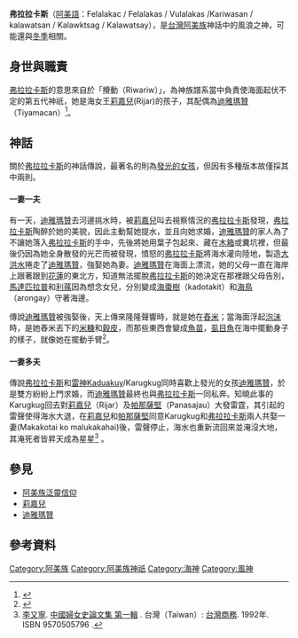 {{expert|subject=台灣原住民族}}

{{noteTA
|G1=阿美族神話
}}

{{Infobox deity
| type = taiwan
| name =弗拉拉卡斯
| image = 
| image_size = 
| alt = 
| caption =
| god_of = 海神、風浪之神
| abode = 
| symbol =
| consort = [[迪雅瑪贊|迪雅瑪贊]]
| siblings = {{ubl|Karugkug|Masvoi|Hapojog|[[卡費|卡費]]|[[奧娃瑪坎|奧娃瑪坎]]|Marsik|Tovotovo}}
| children =
| mount = 
|script=Felalakac / Felalakas / Vulalakas <br> Kariwasan / kalawatsan / Kalawktsag/Kalawatsay|father=[[帕那薩堅|帕那薩堅]]|mother=[[莉嘉兒|莉嘉兒]]}}

'''弗拉拉卡斯'''（[[阿美語|阿美語]]：Felalakac / Felalakas / Vulalakas /Kariwasan / kalawatsan / Kalawktsag / Kalawatsay），是[[台灣|台灣]][[阿美族|阿美族]]神話中的風浪之神，可能還與[[冬季|冬季]]相關。

== 身世與職責 ==
[[弗拉拉卡斯|弗拉拉卡斯]]的意思來自於「攪動（Riwariw）」，為神族譜系當中負責使海面起伏不定的第五代神祇，她是海女王[[莉嘉兒|莉嘉兒]](Rijar)的孩子，其配偶為[[迪雅瑪贊|迪雅瑪贊]]（Tiyamacan）<ref name="阿美族之宗教及神話">{{cite web|author=王崧興|title=馬太安阿美族之宗教及神話|url=https://www.ioe.sinica.edu.tw/mobile/content/Periodicals_Content.aspx?SiteID=530164240637641451&Menuid=530205601306173463&Msid=530207124576460556|publisher=民族學研究所|work=中央研究院|accessdate=1961年 秋季|archive-date=2020-08-25|archive-url=https://web.archive.org/web/20200825054829/https://www.ioe.sinica.edu.tw/mobile/content/Periodicals_Content.aspx?SiteID=530164240637641451&Menuid=530205601306173463&Msid=530207124576460556|dead-url=no}}</ref>。

== 神話 ==
關於[[弗拉拉卡斯|弗拉拉卡斯]]的神話傳說，最著名的則為[[發光的女孩|發光的女孩]]，但因有多種版本故僅採其中兩則。

==== 一妻一夫 ====
有一天，[[迪雅瑪贊|迪雅瑪贊]]去河邊挑水時，被[[莉嘉兒|莉嘉兒]]叫去視察情況的[[弗拉拉卡斯|弗拉拉卡斯]]發現，[[弗拉拉卡斯|弗拉拉卡斯]]陶醉於她的美貌，因此主動幫她提水，並且向她求婚，[[迪雅瑪贊|迪雅瑪贊]]的家人為了不讓她落入[[弗拉拉卡斯|弗拉拉卡斯]]的手中，先後將她用葉子包起來、藏在[[木箱|木箱]]或糞坑裡，但最後仍因為她全身散發的光芒而被發現，憤怒的[[弗拉拉卡斯|弗拉拉卡斯]]將海水灌向陸地，製造[[大洪水|大洪水]]捲走了[[迪雅瑪贊|迪雅瑪贊]]，強娶她為妻。[[迪雅瑪贊|迪雅瑪贊]]在海面上漂流，她的父母一直在海岸上跟著跟到[[花蓮縣|花蓮]]的東北方，知道無法擺脫[[弗拉拉卡斯|弗拉拉卡斯]]的她決定在那裡跟父母告別，[[馬達匹拉普|馬達匹拉普]]和[[利蓀|利蓀]]因為想念女兒，分別變成[[椰棗|海棗樹]]（kadotakit）和[[海鳥|海鳥]]（arongay）守著海邊。

傳說[[迪雅瑪贊|迪雅瑪贊]]被強娶後，天上傳來隆隆聲響時，就是她在[[舂米|舂米]]；當海面浮起[[泡沬|泡沬]]時，是她舂米丟下的[[米糠|米糠]]和[[穀皮|穀皮]]，而那些東西會變成[[魚苗|魚苗]]，[[虱目魚|虱目魚]]在海中擺動身子的樣子，就像她在擺動手臂<ref name="會發光的女孩">{{cite web|url=http://animationmovieamos.blogspot.com/2015/11/blog-post.html|title=會發光的女孩—迪雅瑪贊|accessdate=2015-11-19|archive-date=2020-07-26|archive-url=https://web.archive.org/web/20200726001444/http://animationmovieamos.blogspot.com/2015/11/blog-post.html|dead-url=no}}</ref>。

==== 一妻多夫 ====
傳說[[弗拉拉卡斯|弗拉拉卡斯]]和[[雷神|雷神]]Kaduakuy/Karugkug同時喜歡上發光的女孩[[迪雅瑪贊|迪雅瑪贊]]，於是雙方紛紛上門求婚，而[[迪雅瑪贊|迪雅瑪贊]]最終也與[[弗拉拉卡斯|弗拉拉卡斯]]一同私奔。知曉此事的Karugkug回去對[[莉嘉兒|莉嘉兒]]（Rijar）及[[帕那薩堅|帕那薩堅]]（Panasajau）大發雷霆，其引起的雷聲使得海水大退，在[[莉嘉兒|莉嘉兒]]和[[帕那薩堅|帕那薩堅]]同意Karugkug和[[弗拉拉卡斯|弗拉拉卡斯]]兩人共娶一妻(Makakotai ko malukakahai)後，雷聲停止，海水也重新流回來並淹沒大地，其淹死者皆昇天成為星星<ref name="中國婦女史論文集">[[李又寧|李又寧]]. [https://books.google.com.tw/books?id=NZXGdwKE4t4C&pg=PP410&lpg=PP410&dq=Rijar+%E9%98%BF%E7%BE%8E%E6%97%8F&source=bl&ots=rwma9Ktg6o&sig=ACfU3U06pXCUsjM_HyfDc7WTsW6Mauc-iw&hl=zh-TW&sa=X&ved=2ahUKEwjgy5KLw97rAhVkFqYKHRiwCFsQ6AEwAnoECAoQAQ#v=onepage&q=Rijar%20%E9%98%BF%E7%BE%8E%E6%97%8F&f=false 中國婦女史論文集 第一輯] {{Wayback|url=https://books.google.com.tw/books?id=NZXGdwKE4t4C&pg=PP410&lpg=PP410&dq=Rijar+%E9%98%BF%E7%BE%8E%E6%97%8F&source=bl&ots=rwma9Ktg6o&sig=ACfU3U06pXCUsjM_HyfDc7WTsW6Mauc-iw&hl=zh-TW&sa=X&ved=2ahUKEwjgy5KLw97rAhVkFqYKHRiwCFsQ6AEwAnoECAoQAQ#v=onepage&q=Rijar%20%E9%98%BF%E7%BE%8E%E6%97%8F&f=false |date=20211124012215 }}. 台灣（Taiwan）: [[台灣商務|台灣商務]]. 1992年. ISBN 9570505796 {{Zh}}.</ref> {{Rp|396}}。

== 參見 ==
*[[阿美族泛靈信仰|阿美族泛靈信仰]]
*[[莉嘉兒|莉嘉兒]]
*[[迪雅瑪贊|迪雅瑪贊]]

== 參考資料 ==
{{reflist}}

[[Category:阿美族|Category:阿美族]]
[[Category:阿美族神祇|Category:阿美族神祇]]
[[Category:海神|Category:海神]]
[[Category:風神|Category:風神]]